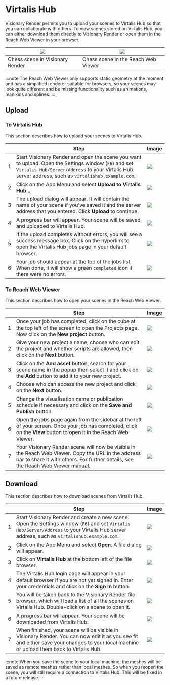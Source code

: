 # Virtalis Hub

Visionary Render permits you to upload your scenes to Virtalis Hub so that you can collaborate with others. To view scenes stored on Virtalis Hub, you can either download them directly to Visionary Render or open them in the Reach Web Viewer in your browser.

| ![](/img/visren/integrations/virtalis-hub/visren.png) | ![](/img/visren/integrations/virtalis-hub/web-viewer.png) |
|---------------------------------|-------------------------------------|
| Chess scene in Visionary Render | Chess scene in the Reach Web Viewer |

:::note
The Reach Web Viewer only supports static geometry at the moment and has a simplified renderer suitable for browsers, so your scenes may look quite different and be missing functionality such as animations, manikins and splines.
:::

## Upload

### To Virtalis Hub

This section describes how to upload your scenes to Virtalis Hub.

| | Step | Image |
|---|---|---|
| 1 | Start Visionary Render and open the scene you want to upload. Open the Settings window (`F6`) and set `Virtalis Hub/Server/Address` to your Virtalis Hub server address, such as `virtalishub.example.com`. | ![](/img/visren/integrations/virtalis-hub/settings.png) |
| 2 | Click on the App Menu and select **Upload to Virtalis Hub...** | ![](/img/visren/integrations/virtalis-hub/app-menu.png) |
| 3 | The upload dialog will appear. It will contain the name of your scene if you’ve saved it and the server address that you entered. Click **Upload** to continue. | ![](/img/visren/integrations/virtalis-hub/upload-dialog.png) |
| 4 | A progress bar will appear. Your scene will be saved and uploaded to Virtalis Hub. | ![](/img/visren/integrations/virtalis-hub/upload-progress.png) |
| 5 | If the upload completes without errors, you will see a success message box. Click on the hyperlink to open the Virtalis Hub jobs page in your default browser. | ![](/img/visren/integrations/virtalis-hub/upload-complete.png) |
| 6 | Your job should appear at the top of the jobs list. When done, it will show a green `completed` icon if there were no errors. | ![](/img/visren/integrations/virtalis-hub/jobs.png) |

### To Reach Web Viewer

This section describes how to open your scenes in the Reach Web Viewer.

| | Step | Image |
|---|---|---|
| 1 | Once your job has completed, click on the cube at the top left of the screen to open the Projects page. Now click on the **New project** button. | ![](/img/visren/integrations/virtalis-hub/projects.png) |
| 2 | Give your new project a name, choose who can edit the project and whether scripts are allowed, then click on the **Next** button. | ![](/img/visren/integrations/virtalis-hub/project-name.png) |
| 3 | Click on the **Add asset** button, search for your scene name in the popup then select it and click on the **Add** button to add it to your new project. | ![](/img/visren/integrations/virtalis-hub/project-assets.png) |
| 4 | Choose who can access the new project and click on the **Next** button. | ![](/img/visren/integrations/virtalis-hub/project-share.png) |
| 5 | Change the visualisation name or publication schedule if necessary and click on the **Save and Publish** button. | ![](/img/visren/integrations/virtalis-hub/project-publish.png) |
| 6 | Open the jobs page again from the sidebar at the left of your screen. Once your job has completed, click on the **View** button to open it in the Reach Web Viewer. | ![](/img/visren/integrations/virtalis-hub/project-jobs.png) |
| 7 | Your Visionary Render scene will now be visible in the Reach Web Viewer. Copy the URL in the address bar to share it with others. For further details, see the Reach Web Viewer manual. | ![](/img/visren/integrations/virtalis-hub/web-viewer.png) |

## Download

This section describes how to download scenes from Virtalis Hub.

| | Step | Image |
|---|---|---|
| 1 | Start Visionary Render and create a new scene. Open the Settings window (`F6`) and set `Virtalis Hub/Server/Address` to your Virtalis Hub server address, such as `virtalishub.example.com`. | ![](/img/visren/integrations/virtalis-hub/settings-empty.png) |
| 2 | Click on the App Menu and select **Open**. A file dialog will appear. | ![](/img/visren/integrations/virtalis-hub/app-menu-empty.png) |
| 3 | Click on **Virtalis Hub** at the bottom left of the file browser. | ![](/img/visren/integrations/virtalis-hub/file-browser.png) |
| 4 | The Virtalis Hub login page will appear in your default browser if you are not yet signed in. Enter your credentials and click on the **Sign In** button. | ![](/img/visren/integrations/virtalis-hub/login.png) |
| 5 | You will be taken back to the Visionary Render file browser, which will load a list of all the scenes on Virtalis Hub. Double-click on a scene to open it. | ![](/img/visren/integrations/virtalis-hub/virtalis-hub.png) |
| 6  | A progress bar will appear. Your scene will be downloaded from Virtalis Hub. | ![](/img/visren/integrations/virtalis-hub/download-progress.png) |
| 7 | When finished, your scene will be visible in Visionary Render. You can now edit it as you see fit and either save your changes to your local machine or upload them back to Virtalis Hub. | ![](/img/visren/integrations/virtalis-hub/visren.png) |

:::note
When you save the scene to your local machine, the meshes will be saved as remote meshes rather than local meshes. So when you reopen the scene, you will still require a connection to Virtalis Hub. This will be fixed in a future release.
:::

